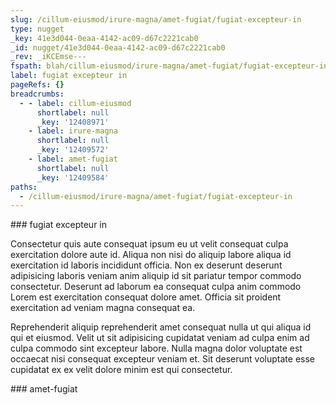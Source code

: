 ```yaml
---
slug: /cillum-eiusmod/irure-magna/amet-fugiat/fugiat-excepteur-in
type: nugget
_key: 41e3d044-0eaa-4142-ac09-d67c2221cab0
_id: nugget/41e3d044-0eaa-4142-ac09-d67c2221cab0
_rev: _iKCEmse---
fspath: blah/cillum-eiusmod/irure-magna/amet-fugiat/fugiat-excepteur-in.md
label: fugiat excepteur in
pageRefs: {}
breadcrumbs:
  - - label: cillum-eiusmod
      shortlabel: null
      _key: '12408971'
    - label: irure-magna
      shortlabel: null
      _key: '12409572'
    - label: amet-fugiat
      shortlabel: null
      _key: '12409584'
paths:
  - /cillum-eiusmod/irure-magna/amet-fugiat/fugiat-excepteur-in
---
```


<NuggetArea>
<Nugget slug="/cillum-eiusmod/irure-magna/amet-fugiat/fugiat-excepteur-in" type="nugget" _key="41e3d044-0eaa-4142-ac09-d67c2221cab0" _id="nugget/41e3d044-0eaa-4142-ac09-d67c2221cab0" _rev="_iKCEmse---" fspath="blah/cillum-eiusmod/irure-magna/amet-fugiat/fugiat-excepteur-in.md" label="fugiat excepteur in" paths="/cillum-eiusmod/irure-magna/amet-fugiat/fugiat-excepteur-in">
<NuggetBody>
### fugiat excepteur in

Consectetur quis aute consequat ipsum eu ut velit consequat culpa exercitation dolore aute id. Aliqua non nisi do aliquip labore aliqua id exercitation id laboris incididunt officia. Non ex deserunt deserunt adipisicing laboris veniam anim aliquip id sit pariatur tempor commodo consectetur. Deserunt ad laborum ea consequat culpa anim commodo Lorem est exercitation consequat dolore amet. Officia sit proident exercitation ad veniam magna consequat ea.

Reprehenderit aliquip reprehenderit amet consequat nulla ut qui aliqua id qui et eiusmod. Velit ut sit adipisicing cupidatat veniam ad culpa enim ad culpa commodo sint excepteur labore. Nulla magna dolor voluptate est occaecat nisi consequat excepteur veniam et. Sit deserunt voluptate esse cupidatat ex ex velit dolore minim est qui consectetur.

</NuggetBody>
<Breadcrumbs>
<Crumbs>
<Crumb _key="12408971" label="cillum-eiusmod" /><Crumb _key="12409572" label="irure-magna" /><Crumb _key="12409584" label="amet-fugiat" />
</Crumbs>
</Breadcrumbs>
</Nugget>

<NuggetsInbound>
</NuggetsInbound>
<NuggetsOutbound>
</NuggetsOutbound>
</NuggetArea>
<PassagesInbound>
<Passage direction="inbound" type="passage" _key="12409584" _id="passage/12409584" _rev="_iKCEmsa---" label="amet-fugiat" passage="amet-fugiat" fspath="blah/cillum-eiusmod/irure-magna/amet-fugiat" paths="/cillum-eiusmod/irure-magna/amet-fugiat" slug="/cillum-eiusmod/irure-magna/amet-fugiat">
<NuggetBody>
### amet-fugiat

</NuggetBody>
<Breadcrumbs>
<Crumbs>
<Crumb _key="12408971" label="cillum-eiusmod" /><Crumb _key="12409572" label="irure-magna" />
</Crumbs>
</Breadcrumbs>
</Passage>

</PassagesInbound>
<PassagesOutbound>
</PassagesOutbound>